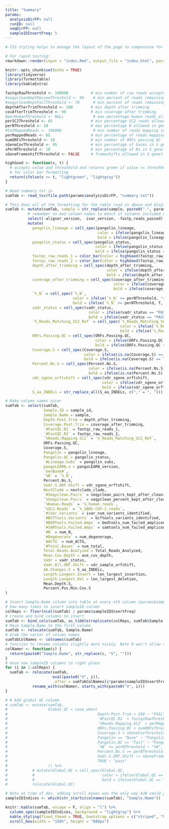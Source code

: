 ```yaml
---
title: "Summary"
params:
  analysisDirFP: null
  runID: null
  seqDirFP: null
  sampleIDInsertFreq: 5
---
```


```r
# CSS styling helps to manage the layout of the page to compensate for the table. From: https://itqna.net/questions/48098/how-adjust-margins-r-markdown.

# For rapid testing:
rmarkdown::render(input = "index.Rmd", output_file = "index.html", params = list(analysisDirFP = "../../../../runs/M347-21-013", runID = "M347-21-013", seqDirFP = "../../../../runs/M347-21-013"))
```
<style type="text/css">
.main-container {
  max-width: 60%;
  margin-left: 50px;
  margin-right: 50px;
}
</style>


```r
knitr::opts_chunk$set(echo = TRUE)
library(tidyverse)
library(formattable)
library(kableExtra)
```

```r
fastqcRawThreshold <- 100000          # min number of raw reads accepted in fastqc_raw column
#seqycleanKeptReviewThreshold <- 90    # min percent of reads remaining after seqyclean (pass/review)
#seqycleanKeptFailThreshold <- 70      # min percent of reads remaining after seqyclean (review/fail)
depthAfterTrimThreshold <- 100        # min depth after trimming
covAfterTrimThreshold <- 90           # min coverage after trimming
#perHumanThreshold <- NULL             # max percentage human reads allowed per sample (not in use)
perSC2Threshold <- 65                 # min percentage SC2 reads allowed per sample
perNThreshold <- 10                   # max percentage N allowed in genome
#totMappedReads <- 100000              # min number of reads mapping to SC2 Wuhan reference
perMappedReads <- 65                  # min percentage of reads mapping to SC2 Wuhan reference
numORFsThreshold <- 10                # min number of ORFs passing QC
sGeneCovThreshold <- 95               # min percentage of bases in S gene with any coverage
sPerNThreshold <- 10                  # min percentage of Ns in S gene causing failure
sGeneFrameshiftThreshold <- FALSE     # frameshifts allowed in S gene?
```

```r
highGood <- function(v, t) {
  # accepts value and threshhold and returns green if value >= threshhold and gray if not
  # for color bar formatting
  return(ifelse(v >= t, "lightgreen", "lightgray"))
}
```


```r
# Read summary.txt in
sumTab <- read_tsv(file.path(params$analysisDirFP, "summary.txt"))

# This does all of the formatting for the table read in above and displayed in the next code chunk. It contains a mix of dplyr, formattable, and kableExtra commands.
sumTab <- mutate(sumTab, sample = str_replace(sample, paste0("-", params$runID), "")) %>% 
          # remember to mod column names to match if columns included change
          select(-aligner_version, -ivar_version, -fastp_reads_passed) %>%
          mutate(
            pangolin_lineage = cell_spec(pangolin_lineage, 
                                         color = ifelse(pangolin_lineage == "None", "red", "black"), 
                                         bold = ifelse(pangolin_lineage == "None", T, F)),
            pangolin_status = cell_spec(pangolin_status, 
                                        color = ifelse(pangolin_status == "passed_qc", "black", "red"), 
                                        bold = ifelse(pangolin_status == "passed_qc", F, T)),
            fastqc_raw_reads_1 = color_bar(color = highGood(fastqc_raw_reads_1, fastqcRawThreshold))(fastqc_raw_reads_1), 
            fastqc_raw_reads_2 = color_bar(color = highGood(fastqc_raw_reads_2, fastqcRawThreshold))(fastqc_raw_reads_2),
            depth_after_trimming = cell_spec(depth_after_trimming, 
                                             color = ifelse(depth_after_trimming >= depthAfterTrimThreshold, "black", "red"), 
                                             bold = ifelse(depth_after_trimming >= depthAfterTrimThreshold, F, T)),
            coverage_after_trimming = cell_spec(coverage_after_trimming, 
                                                color = ifelse(coverage_after_trimming >= covAfterTrimThreshold, "black", "red"), 
                                                bold = ifelse(coverage_after_trimming >= covAfterTrimThreshold, F, T)),
            `%_N` = cell_spec(`%_N`, 
                              color = ifelse(`%_N` >= perNThreshold, "red", "black"), 
                              bold = ifelse(`%_N` >= perNThreshold, T, F)),
            vadr_status = cell_spec(vadr_status, 
                                     color = ifelse(vadr_status == "PASS", "black", "red"), 
                                     bold = ifelse(vadr_status == "PASS", F, T)),
            `%_Reads_Matching_SC2_Ref` = cell_spec(`%_Reads_Matching_SC2_Ref`,
                                                   color = ifelse(`%_Reads_Matching_SC2_Ref` < perMappedReads, "red", "black"), 
                                                   bold = ifelse(`%_Reads_Matching_SC2_Ref` < perMappedReads, T, F)),
            ORFs.Passing.QC = cell_spec(ORFs.Passing.QC,
                                        color = ifelse(ORFs.Passing.QC < numORFsThreshold, "red", "black"), 
                                        bold = ifelse(ORFs.Passing.QC < numORFsThreshold, T, F)),
            Coverage.S = cell_spec(Coverage.S, 
                                   color = ifelse(is.na(Coverage.S) == TRUE | Coverage.S < sGeneCovThreshold, "red", "black"), 
                                   bold = ifelse(is.na(Coverage.S) == TRUE | Coverage.S < sGeneCovThreshold, T, F)),
            Percent.Ns.S = cell_spec(Percent.Ns.S,
                                     color = ifelse(is.na(Percent.Ns.S) | Percent.Ns.S >= sPerNThreshold, "red", "black"), 
                                     bold = ifelse(is.na(Percent.Ns.S) | Percent.Ns.S >= sPerNThreshold, T, F)),
            vdr_sgene_orftshift = cell_spec(vdr_sgene_orftshift,
                                           color = ifelse(vdr_sgene_orftshift != sGeneFrameshiftThreshold, "red", "black"), 
                                           bold = ifelse(vdr_sgene_orftshift != sGeneFrameshiftThreshold, T, F)),
            S_aa_INDELs = str_replace_all(S_aa_INDELs, c("," = ", ")))

# Make column names nicer
sumTab <- select(sumTab,
                 Sample.ID = sample_id, 
                 Sample.Name = sample,  
                 Depth.Post.Trim = depth_after_trimming, 
                 Coverage.Post.Trim = coverage_after_trimming, 
                 `#FastQC.R1` = fastqc_raw_reads_1, 
                 `#FastQC.R2` = fastqc_raw_reads_2, 
                 `%Reads.Mapping.SC2` = `%_Reads_Matching_SC2_Ref`, 
                 ORFs.Passing.QC, 
                 Coverage.S, 
                 Pangolin = pangolin_lineage, 
                 Pangolin.QC = pangolin_status, 
                 `#Lineage.Subs` = pangolin_subs, 
                 pangoLEARN.v = pangoLEARN_version, 
                 `GenBank#`, 
                 `%N` = `%_N`, 
                 Percent.Ns.S, 
                 Vadr.S.ORF.Shift = vdr_sgene_orftshift, 
                 NextClade = nextclade_clade, 
                 `#Seqyclean.Pairs` = seqyclean_pairs_kept_after_cleaning, 
                 `%Seqyclean.Pairs` = seqyclean_percent_kept_after_cleaning, 
                 `%Human.Reads` = `%_human_reads`, 
                 `%SC2.Reads` = `%_SARS-COV-2_reads`, 
                 `#iVar.Variants` = ivar_num_variants_identified, 
                 `#BCFTools.Variants` = bcftools_variants_identified, 
                 `#BEDTools.Failed.Amps` = bedtools_num_failed_amplicons, 
                 `#SAMTools.Failed.Amps` = samtools_num_failed_amplicons, 
                 `#N` = num_N, 
                 `#Degenerate` = num_degenerage, 
                 `#ACTG` = num_ACTG, 
                 `#Total.Bases` = num_total, 
                 Total.Reads.Analyzed = Total_Reads_Analyzed, 
                 Mean.Cov.Depth = ave_cov_depth, 
                 Vadr = vadr_status, 
                 Vadr.All.ORF.Shift = vdr_sample_orfshift,
                 AA.Changes.S = S_aa_INDELs,
                 Length.Longest.Insert = len_largest_insertion, 
                 Length.Longest.Del = len_largest_deletion,
                 Mean.Depth.S,
                 Percent.Pos.Min.Cov.S
)

# Insert Sample.Name column into table at every nth column (params$sampleIDInsertFreq) position
# how many times to insert sampleID column
colReps <- floor(ncol(sumTab) / params$sampleIDInsertFreq) 
# create and bind columns to insert
sumTab <- bind_cols(sumTab, as_tibble(replicate(colReps, sumTab$Sample.Name)))
# Move Sample.Name to the first column
sumTab <- relocate(sumTab, Sample.Name)
# Grab the vector of column names
sumTabColNames <- colnames(sumTab)
# function to rename columns slightly more nicely. Note R won't allow redundant column names.
colNamer <- function(c) {
  return(paste0("Sample.Name", str_replace(c, "V", "")))
}
# move new sampleID columns to right place
for (i in 1:colReps) {
  sumTab <- relocate(sumTab, 
                     eval(paste0("V", i)), 
                     .after = sumTabColNames[i*params$sampleIDInsertFreq]) %>%
            rename_with(colNamer, starts_with(paste0("V", i)))
}

# # Add global QC column
# sumTab <- mutate(sumTab, 
#                  Global.QC = case_when(
#                                        Depth.Post.Trim < 100 ~ "FAIL",
#                                        `#FastQC.R1` < fastqcRawThreshold ~  "#FastQC.R1",#"FAIL",
#                                        `%Reads.Mapping.SC2` < perMappedReads ~ "%Reads.Mapping.SC2",  #"FAIL",
#                                        ORFs.Passing.QC < numORFsThreshold ~ "ORFs.Passing.QC", #"FAIL",
#                                        Coverage.S < sGeneCovThreshold ~ "Coverage.S",  #"FAIL",
#                                        Pangolin == "None" ~ "Pangolin", #"FAIL",
#                                        Pangolin.QC == "fail" ~ "Pangolin.QC",  "FAIL",
#                                        `%N` >= perNThreshold ~ "%N",  #"FAIL",
#                                        Percent.Ns.S >= perNThreshold ~ "Percent.Ns.S",   "FAIL",
#                                        Vadr.S.ORF.Shift != sGeneFrameshiftThreshold ~ "Vadr.S.ORF.Shift", #"FAIL",
#                                        TRUE ~ "pass"
#                  )) %>%
#           # mutate(Global.QC = cell_spec(Global.QC,
#           #                              color = ifelse(Global.QC == "FAIL", "red", "black"), 
#           #                              bold = ifelse(Global.QC == "FAIL", T, F))) %>%
#           relocate(Global.QC)
```

```r
# Note at time of dev, adding scroll boxes was the only way AJW could get fixed_thead = TRUE to work as expected.
sampleIDIndices <- which(str_starts(colnames(sumTab), "Sample.Name"))

knitr::kable(sumTab, escape = F, align = "l") %>% 
  column_spec(sampleIDIndices, background = "lightgray") %>%
  kable_styling(fixed_thead = TRUE, bootstrap_options = c("striped", "hover")) %>%
  scroll_box(width = "150%", height = "600px")
```
